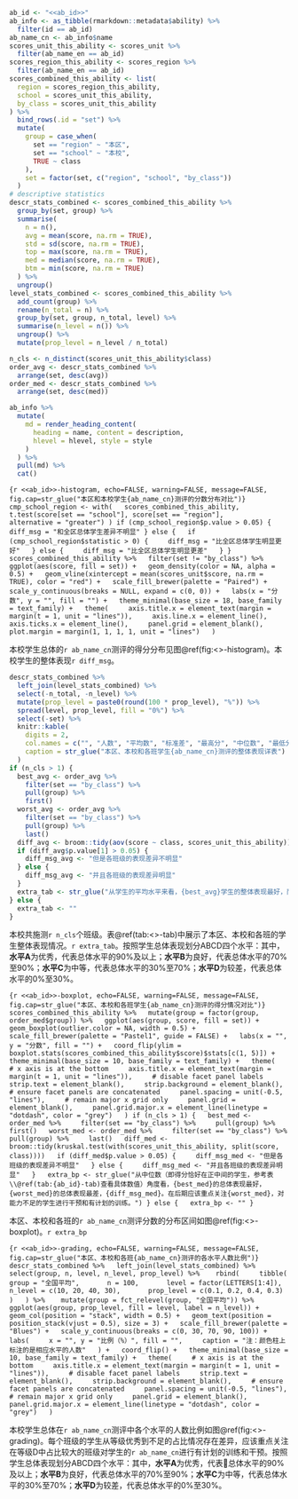 ```r
ab_id <- "<<ab_id>>"
ab_info <- as_tibble(rmarkdown::metadata$ability) %>%
  filter(id == ab_id)
ab_name_cn <- ab_info$name
scores_unit_this_ability <- scores_unit %>%
  filter(ab_name_en == ab_id)
scores_region_this_ability <- scores_region %>%
  filter(ab_name_en == ab_id)
scores_combined_this_ability <- list(
  region = scores_region_this_ability,
  school = scores_unit_this_ability,
  by_class = scores_unit_this_ability
) %>%
  bind_rows(.id = "set") %>%
  mutate(
    group = case_when(
      set == "region" ~ "本区",
      set == "school" ~ "本校",
      TRUE ~ class
    ),
    set = factor(set, c("region", "school", "by_class"))
  )
# descriptive statistics
descr_stats_combined <- scores_combined_this_ability %>%
  group_by(set, group) %>%
  summarise(
    n = n(),
    avg = mean(score, na.rm = TRUE),
    std = sd(score, na.rm = TRUE),
    top = max(score, na.rm = TRUE),
    med = median(score, na.rm = TRUE),
    btm = min(score, na.rm = TRUE)
  ) %>%
  ungroup()
level_stats_combined <- scores_combined_this_ability %>% 
  add_count(group) %>% 
  rename(n_total = n) %>% 
  group_by(set, group, n_total, level) %>% 
  summarise(n_level = n()) %>% 
  ungroup() %>% 
  mutate(prop_level = n_level / n_total)

n_cls <- n_distinct(scores_unit_this_ability$class)
order_avg <- descr_stats_combined %>%
  arrange(set, desc(avg))
order_med <- descr_stats_combined %>%
  arrange(set, desc(med))
```

```r
ab_info %>%
  mutate(
    md = render_heading_content(
      heading = name, content = description,
      hlevel = hlevel, style = style
    )
  ) %>%
  pull(md) %>%
  cat()
```

```{r <<ab_id>>-histogram, echo=FALSE, warning=FALSE, message=FALSE, fig.cap=str_glue("本区和本校学生{ab_name_cn}测评的分数分布对比")}
cmp_school_region <- with(
  scores_combined_this_ability,
  t.test(score[set == "school"], score[set == "region"],
         alternative = "greater")
)
if (cmp_school_region$p.value > 0.05) {
  diff_msg = "和全区总体学生差异不明显"
} else {
  if (cmp_school_region$statistic > 0) {
    diff_msg = "比全区总体学生明显更好"
  } else {
    diff_msg = "比全区总体学生明显更差"
  }
}
scores_combined_this_ability %>%
  filter(set != "by_class") %>%
  ggplot(aes(score, fill = set)) +
  geom_density(color = NA, alpha = 0.5) +
  geom_vline(xintercept = mean(scores_unit$score, na.rm = TRUE), color = "red") +
  scale_fill_brewer(palette = "Paired") +
  scale_y_continuous(breaks = NULL, expand = c(0, 0)) +
  labs(x = "分数", y = "", fill = "") +
  theme_minimal(base_size = 18, base_family = text_family) +
  theme(
    axis.title.x = element_text(margin = margin(t = 1, unit = "lines")),
    axis.line.x = element_line(),
    axis.ticks.x = element_line(),
    panel.grid = element_blank(),
    plot.margin = margin(1, 1, 1, 1, unit = "lines")
  )
```

本校学生总体的`r ab_name_cn`测评的得分分布见图\@ref(fig:<<ab_id>>-histogram)。本校学生的整体表现`r diff_msg`。

```r
descr_stats_combined %>%
  left_join(level_stats_combined) %>% 
  select(-n_total, -n_level) %>% 
  mutate(prop_level = paste0(round(100 * prop_level), "%")) %>% 
  spread(level, prop_level, fill = "0%") %>% 
  select(-set) %>%
  knitr::kable(
    digits = 2,
    col.names = c("", "人数", "平均数", "标准差", "最高分", "中位数", "最低分", LETTERS[1:4]),
    caption = str_glue("本区、本校和各班学生{ab_name_cn}测评的整体表现详表")
  )
if (n_cls > 1) {
  best_avg <- order_avg %>%
    filter(set == "by_class") %>%
    pull(group) %>%
    first()
  worst_avg <- order_avg %>%
    filter(set == "by_class") %>%
    pull(group) %>%
    last()
  diff_avg <- broom::tidy(aov(score ~ class, scores_unit_this_ability))
  if (diff_avg$p.value[1] > 0.05) {
    diff_msg_avg <- "但是各班级的表现差异不明显"
  } else {
    diff_msg_avg <- "并且各班级的表现差异明显"
  }
  extra_tab <- str_glue("从学生的平均水平来看，{best_avg}学生的整体表现最好，而{worst_avg}学生的整体表现最差，{diff_msg_avg}。")
} else {
  extra_tab <- ""
}
```

本校共施测`r n_cls`个班级。表\@ref(tab:<<ab_id>>-tab)中展示了本区、本校和各班的学生整体表现情况。`r extra_tab`。按照学生总体表现划分ABCD四个水平：其中，**水平A**为优秀，代表总体水平的90%及以上；**水平B**为良好，代表总体水平的70%至90%；**水平C**为中等，代表总体水平的30%至70%；**水平D**为较差，代表总体水平的0%至30%。

```{r <<ab_id>>-boxplot, echo=FALSE, warning=FALSE, message=FALSE, fig.cap=str_glue("本区、本校和各班学生{ab_name_cn}测评的得分情况对比")}
scores_combined_this_ability %>%
  mutate(group = factor(group, order_med$group)) %>%
  ggplot(aes(group, score, fill = set)) +
  geom_boxplot(outlier.color = NA, width = 0.5) +
  scale_fill_brewer(palette = "Pastel1", guide = FALSE) +
  labs(x = "", y = "分数", fill = "") +
  coord_flip(ylim = boxplot.stats(scores_combined_this_ability$score)$stats[c(1, 5)]) +
  theme_minimal(base_size = 10, base_family = text_family) +
  theme(
    # x axis is at the bottom
    axis.title.x = element_text(margin = margin(t = 1, unit = "lines")),
    # disable facet panel labels
    strip.text = element_blank(),
    strip.background = element_blank(),
    # ensure facet panels are concatenated
    panel.spacing = unit(-0.5, "lines"),
    # remain major x grid only
    panel.grid = element_blank(),
    panel.grid.major.x = element_line(linetype = "dotdash", color = "grey")
  )
if (n_cls > 1) {
  best_med <- order_med %>%
    filter(set == "by_class") %>%
    pull(group) %>%
    first()
  worst_med <- order_med %>%
    filter(set == "by_class") %>%
    pull(group) %>%
    last()
  diff_med <- broom::tidy(kruskal.test(with(scores_unit_this_ability, split(score, class))))
  if (diff_med$p.value > 0.05) {
    diff_msg_med <- "但是各班级的表现差异不明显"
  } else {
    diff_msg_med <- "并且各班级的表现差异明显"
  }
  extra_bp <- str_glue("从中位数（即得分恰好在正中间的学生，参考表\\@ref(tab:{ab_id}-tab)查看具体数值）角度看，{best_med}的总体表现最好，{worst_med}的总体表现最差，{diff_msg_med}。在后期应该重点关注{worst_med}，对能力不足的学生进行干预和有计划的训练。")
} else {
  extra_bp <- ""
}
```

本区、本校和各班的`r ab_name_cn`测评分数的分布区间如图\@ref(fig:<<ab_id>>-boxplot)。`r extra_bp`

```{r <<ab_id>>-grading, echo=FALSE, warning=FALSE, message=FALSE, fig.cap=str_glue("本区、本校和各班{ab_name_cn}测评的各水平人数比例")}
descr_stats_combined %>%
  left_join(level_stats_combined) %>% 
  select(group, n, level, n_level, prop_level) %>% 
  rbind(
    tibble(
      group = "全国平均",
      n = 100,
      level = factor(LETTERS[1:4]),
      n_level = c(10, 20, 40, 30),
      prop_level = c(0.1, 0.2, 0.4, 0.3)
    )
  ) %>% 
  mutate(group = fct_relevel(group, "全国平均")) %>% 
  ggplot(aes(group, prop_level, fill = level, label = n_level)) +
  geom_col(position = "stack", width = 0.5) +
  geom_text(position = position_stack(vjust = 0.5), size = 3) +
  scale_fill_brewer(palette = "Blues") +
  scale_y_continuous(breaks = c(0, 30, 70, 90, 100)) +
  labs(
    x = "", y = "比例（%）", fill = "",
    caption = "注：颜色柱上标注的是相应水平的人数"
  ) +
  coord_flip() +
  theme_minimal(base_size = 10, base_family = text_family) +
  theme(
    # x axis is at the bottom
    axis.title.x = element_text(margin = margin(t = 1, unit = "lines")),
    # disable facet panel labels
    strip.text = element_blank(),
    strip.background = element_blank(),
    # ensure facet panels are concatenated
    panel.spacing = unit(-0.5, "lines"),
    # remain major x grid only
    panel.grid = element_blank(),
    panel.grid.major.x = element_line(linetype = "dotdash", color = "grey")
  )
```

本校学生总体在`r ab_name_cn`测评中各个水平的人数比例如图\@ref(fig:<<ab_id>>-grading)。每个班级的学生从等级优秀到不足的占比情况存在差异，应该重点关注在等级D中占比较大的班级对学生的`r ab_name_cn`进行有计划的训练和干预。按照学生总体表现划分ABCD四个水平：其中，**水平A**为优秀，代表总体水平的90%及以上；**水平B**为良好，代表总体水平的70%至90%；**水平C**为中等，代表总体水平的30%至70%；**水平D**为较差，代表总体水平的0%至30%。

